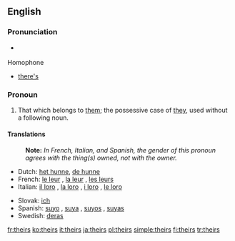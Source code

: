 {{wikipedia}}
==English==

===Pronunciation===
*{{audio|en-us-theirs.ogg|Audio (US)}}
*:{{rhymes|ɛə(r)z}}

;Homophone
*[[there's]]

===Pronoun===
{{en-pron}}

# That which belongs to [[them]]; the possessive case of [[they]], used without a following noun.

====Translations====
{{trans-top|that which belongs to them}}
:'''Note:''' ''In French, Italian, and Spanish, the gender of this pronoun agrees with the thing(s) owned, not with the owner.''
*Dutch: [[het hunne]], [[de hunne]]
*French: [[le leur]] {{f|s}}, [[la leur]] {{f|s}}, [[les leurs]] {{p}}
*Italian: [[il loro]] {{m|s}}, [[la loro]] {{f|s}}, [[i loro]] {{m|p}}, [[le loro]] {{f|p}}
{{trans-mid}}
*Slovak: [[ich#Slovak|ich]]
*Spanish: [[suyo]] {{m|s}}, [[suya]] {{f|s}}, [[suyos]] {{m|p}}, [[suyas]] {{f|p}}
*Swedish: [[deras]]
{{trans-bottom}}

[[fr:theirs]]
[[ko:theirs]]
[[it:theirs]]
[[ja:theirs]]
[[pl:theirs]]
[[simple:theirs]]
[[fi:theirs]]
[[tr:theirs]]
